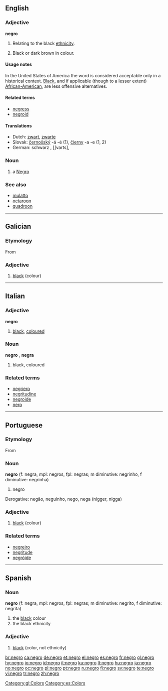 {{also|Negro}}
==English==

===Adjective===
'''negro'''

# {{archaic}} Relating to the black [[ethnicity]].
# {{archaic}} Black or dark brown in colour.

====Usage notes====
In the United States of America the word is considered acceptable only in a historical context.  [[Black]], and if applicable (though to a lesser extent) [[African-American]], are less offensive alternatives.

====Related terms====
* [[negress]]
* [[negroid]]

====Translations====
* Dutch: [[zwart]], [[zwarte]]
* Slovak: [[černošský]] -á -é (1), [[čierny]] -a -e (1, 2)
* German: schwarz , [ʃvarts],

===Noun===
{{en-noun|negroes}}

# a [[Negro]]

===See also===
* [[mulatto]]
* [[octaroon]]
* [[quadroon]]

----

==Galician==

===Etymology===
From {{etyl|la|gl}} {{term|niger|lang=la}}

===Adjective===
{{gl-adj|f=negra}}

# [[black]] (colour)

[[Category:gl:Colors]]

----

==Italian==

===Adjective===
'''negro'''

# [[black]], [[coloured]]

===Noun===
'''negro''' {{m}}, '''negra''' {{f}}

# black, coloured

===Related terms===
* [[negriero]]
* [[negritudine]]
* [[negroide]]
* [[nero]]

----

==Portuguese==
===Etymology===
From {{etyl|la|gl}} {{term|niger|lang=la}}

===Noun===
'''negro''' (f: negra, mpl: negros, fpl: negras; m diminutive: negrinho, f diminutive: negrinha)

# negro

Derogative: negão, neguinho, nego, nega (nigger, nigga)

===Adjective===
{{gl-adj|f=negra}}

# [[black]] (colour)

===Related terms===
* [[negreiro]]
* [[negritude]]
* [[negróide]]

----

==Spanish==

===Noun===
'''negro''' (f: negra, mpl: negros, fpl: negras; m diminutive: negrito, f diminutive: negrita)

# the [[black]] colour
# the black ethnicity

===Adjective===
{{es-adj|f=negra}}

# [[black]] (color, not ethnicity)

[[Category:es:Colors]]

[[br:negro]]
[[ca:negro]]
[[de:negro]]
[[et:negro]]
[[el:negro]]
[[es:negro]]
[[fr:negro]]
[[gl:negro]]
[[hy:negro]]
[[io:negro]]
[[id:negro]]
[[it:negro]]
[[ku:negro]]
[[lt:negro]]
[[hu:negro]]
[[ja:negro]]
[[no:negro]]
[[oc:negro]]
[[pl:negro]]
[[pt:negro]]
[[ru:negro]]
[[fi:negro]]
[[sv:negro]]
[[te:negro]]
[[vi:negro]]
[[tr:negro]]
[[zh:negro]]